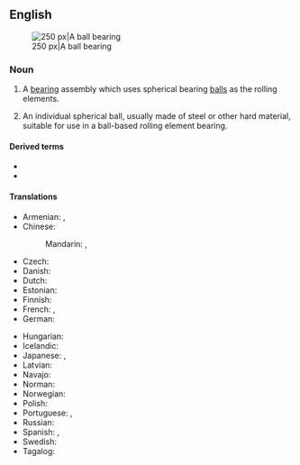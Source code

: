 {{also|ballbearing}}
==English==
{{wikipedia}}
[[Image:Four-point-contact-bearing din628 type-qj 180-ex.png|thumb|right|250 px|A ball bearing]]

===Noun===
{{en-noun}}

# {{lb|en|engineering}} A [[bearing]] assembly which uses spherical bearing [[ball]]s as the rolling elements.
# {{lb|en|in common usage}} An individual spherical ball, usually made of steel or other hard material, suitable for use in a ball-based rolling element bearing.

====Derived terms====
* {{l|en|ball bearing retainer}}
* {{l|en|caged ball bearing}}

====Translations====
{{trans-top|bearing assembly with spherical balls}}
* Armenian: {{t+|hy|գնդառանցքակալ}}, {{t|hy|գնդավոր առանցքակալ}}
* Chinese:
*: Mandarin: {{t+|cmn|滾珠軸承|sc=Hani}}, {{t+|cmn|滚珠轴承|tr=gǔnzhū zhóuchéng|sc=Hani}}
* Czech: {{t|cs|kuličkové ložisko|n}}
* Danish: {{t|da|kugleleje}}
* Dutch: {{t+|nl|kogellager|n}}
* Estonian: {{t|et|kuullaager}}
* Finnish: {{t+|fi|kuulalaakeri}}
* French: {{t|fr|roulement mécanique|m}}, {{t+|fr|roulement à billes|m}}
* German: {{t+|de|Kugellager|n}}
{{trans-mid}}
* Hungarian: {{t+|hu|golyóscsapágy}}
* Icelandic: {{t|is|kúlulega|f}}
* Japanese: {{t|ja|玉軸受|tr=たまじくうけ, tamajikuuke|sc=Jpan}}, {{t|ja|ボールベアリング|tr=bōrubearingu|sc=Jpan}}
* Latvian: {{t|lv|lodīšu gultnis}}
* Navajo: {{t|nv|béésh máazoo}}
* Norman: {{t|nrf|rouôl'lie à balles|f}} {{qualifier|Jersey}}
* Norwegian: {{t|no|kulelager|n}}
* Polish: {{t|pl|łożysko kulkowe|n}}
* Portuguese: {{t+|pt|rolamento|m}}, {{t|pt|rolimã|m}}
* Russian: {{t+|ru|шарикоподши́пник|m}}
* Spanish: {{t+|es|cojinete|m}}, {{t|es|rodamiento|m}}
* Swedish: {{t+|sv|kullager}}
* Tagalog: {{t|tl|bolitas}}
{{trans-bottom}}